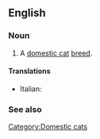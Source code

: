 ==English==

===Noun===
{{en-noun|sg=[[Norwegian Forest Cat]]}}

# A [[domestic cat]] [[breed]].

====Translations====
{{top}}
* Italian: {{t-|it|gatto delle foreste norvegesi}}
{{mid}}

{{bottom}}

===See also===
{{wikipedia|Norwegian Forest Cat}}
{{commonscat|Norwegian Forest Cats}}

[[Category:Domestic cats]]